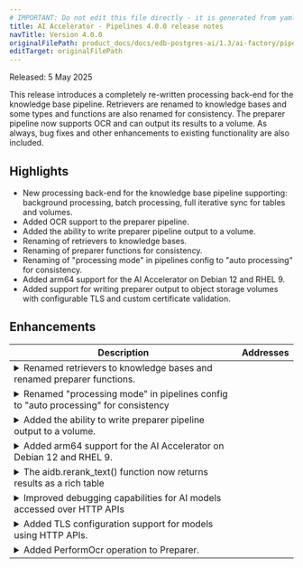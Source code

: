 ```yaml
---
# IMPORTANT: Do not edit this file directly - it is generated from yaml source.
title: AI Accelerator - Pipelines 4.0.0 release notes
navTitle: Version 4.0.0
originalFilePath: product_docs/docs/edb-postgres-ai/1.3/ai-factory/pipeline/rel_notes/src/rel_notes_4.0.0.yml
editTarget: originalFilePath
---
```


Released: 5 May 2025

This release introduces a completely re-written processing back-end for the knowledge base pipeline.
Retrievers are renamed to knowledge bases and some types and functions are also renamed for consistency.
The preparer pipeline now supports OCR and can output its results to a volume.
As always, bug fixes and other enhancements to existing functionality are also included.

## Highlights

- New processing back-end for the knowledge base pipeline supporting: background processing, batch processing, full iterative sync for tables and volumes.
- Added OCR support to the preparer pipeline.
- Added the ability to write preparer pipeline output to a volume.
- Renaming of retrievers to knowledge bases.
- Renaming of preparer functions for consistency.
- Renaming of "processing mode" in pipelines config to "auto processing" for consistency.
- Added arm64 support for the AI Accelerator on Debian 12 and RHEL 9.
- Added support for writing preparer output to object storage volumes with configurable TLS and custom certificate validation.

## Enhancements

<table class="table w-100"><thead><tr><th>Description</th><th width="10%">Addresses</th></tr></thead><tbody>
<tr><td><details><summary>Renamed retrievers to knowledge bases and renamed preparer functions.</summary><hr/><p>The retriever pipeline has been renamed to the knowledge base pipeline.
The functions <code>aidb.create_retriever_for_table()</code> and <code>aidb.create_retriever_for_volume()</code> have been renamed to <code>aidb.create_knowledge_base_for_table()</code> and <code>aidb.create_knowledge_base_for_volume()</code>, respectively.
Also renamed is the <code>aidb.delete_retriever</code> function (to <code>aidb.delete_knowledge_base()</code>) and the <code>aidb.RetrieverSourceDataFormat</code> enum has been renamed to <code>aidb.PipelineDataFormat</code>.
For consistency, the preparer pipeline functions have also been renamed. The <code>aidb.create_preparer_for_table()</code> function has been renamed to <code>aidb.create_table_preparer()</code> and <code>aidb.create_preparer_for_volume()</code> has been renamed to <code>aidb.create_volume_preparer()</code>.
The <code>aidb.retrievers</code> view is now the <code>aidb.knowledge_bases</code> view. Aliases for the <code>aidb.knowledge_bases</code> and <code>aidb.preparers</code> views have also been added as <code>aidb.kbs</code> and <code>aidb.preps</code> respectively.
The older functions and view names are still available but marked as deprecated. They will be removed in a future release.</p>
</details></td><td></td></tr>
<tr><td><details><summary>Renamed &quot;processing mode&quot; in pipelines config to &quot;auto processing&quot; for consistency</summary><hr/><p>The setting for &quot;auto processing&quot; in pipeline creation, config and overview functions has been re-named from <code>processing_mode</code> to <code>auto_processing</code>.
We did this to have consistency with the name of the feature itself which is called auto-processing.</p>
</details></td><td></td></tr>
<tr><td><details><summary>Added the ability to write preparer pipeline output to a volume.</summary><hr/><p>Preparer pipelines now support AIDB volumes (e.g. an S3 bucket using PGFS) as output destination. Previously, only Postgres tables were supported.
Volumes as input source were already supported together with tables, so now all 4 source/destination combinations are possible.</p>
</details></td><td></td></tr>
<tr><td><details><summary>Added arm64 support for the AI Accelerator on Debian 12 and RHEL 9.</summary><hr/><p>The AI Accelerator now supports arm64 architecture on Debian 12 and RHEL 9. This includes support for the arm64 architecture in the <code>aidb</code> packages.</p>
</details></td><td></td></tr>
<tr><td><details><summary>The aidb.rerank_text() function now returns results as a rich table</summary><hr/><p>The <code>aidb.rerank_text()</code> function used to rerank a list of texts based on a ranking query, now returns its results in a table, one row per text. The table includes columns for the raw logit_score, the text itself and the index from the input.
This makes it much easier to use the result in larger SQL query e.g. by joining with other data or sorting the rows by logit_score.</p>
</details></td><td></td></tr>
<tr><td><details><summary>Improved debugging capabilities for AI models accessed over HTTP APIs</summary><hr/><p>AIDB now prints rich debugging output for any errors encountered when using external models via API. This includes NIM models and OpenAI API compatible models.
The HTTP status code, error response content, and request content are logged to help users debug issues like incorrect endpoints, incorrect model configuration or incorrect credentials, among others.</p>
</details></td><td></td></tr>
<tr><td><details><summary>Added TLS configuration support for models using HTTP APIs.</summary><hr/><p>Models that connect to external HTTP endpoints can now be configured with TLS settings via the <code>tls_config</code> object.
This supports disabling certificate verification using <code>insecure_skip_verify</code> for development, or specifying a custom certificate authority using the <code>ca_path</code> field.
These settings allow secure integration with services using self-signed or private CA certificates.</p>
</details></td><td></td></tr>
<tr><td><details><summary>Added PerformOcr operation to Preparer.</summary><hr/><p>Preparer pipelines can now utilize a <code>PerformOcr</code> operation that leverages the <a href="https://build.nvidia.com/baidu/paddleocr">PaddleOCR model</a> with the <a href="https://docs.nvidia.com/nim/ingestion/table-extraction/latest/overview.html">NVIDIA NIM Image OCR API</a>.</p></details></td><td></td></tr>
</tbody></table>


